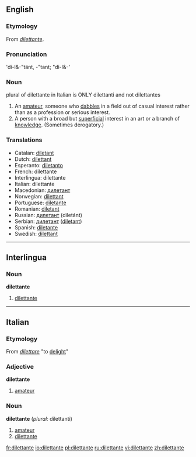 ==English==

===Etymology===
From {{It.}} ''[[#Italian|dilettante]]''.

===Pronunciation===
'di-l&-"tänt, -"tant; "di-l&-'

===Noun===
{{en-noun|pl2=dilettanti}}
plural of dilettante in Italian is ONLY dilettanti and not dilettantes

# An [[amateur]], someone who [[dabble]]s in a field out of casual interest rather than as a profession or serious interest. 
# A person with a broad but [[superficial]] interest in an art or a branch of [[knowledge]]. (Sometimes derogatory.)

===Translations===
{{rfc-trans}}
*Catalan: [[diletant]]
*Dutch: [[dilettant]]
*Esperanto: [[diletanto]]
*French: dilettante {{mf}}
*Interlingua: dilettante
*Italian: dilettante {{mf}}
*Macedonian: [[дилетант]] {{m}}
*Norwegian: [[dilettant]]
*Portuguese: [[diletante]] {{mf}}
*Romanian: [[diletant]] {{m}}
*Russian: [[дилетант]] (diletánt) {{m}}
*Serbian: [[дилетант]] ([[diletant]]) {{m}}
*Spanish: [[diletante]] {{mf}}
*Swedish: [[dilettant]] {{c}}

----

==Interlingua==
===Noun===
'''dilettante'''
#[[#English|dilettante]]

----

==Italian==
===Etymology===
From ''[[dilettare]]'' "to [[delight]]"

===Adjective===
'''dilettante'''
#[[amateur]]

===Noun===
'''dilettante''' {{mf}} (''plural:'' dilettanti)
# [[amateur]]
# [[#English|dilettante]]

[[fr:dilettante]]
[[io:dilettante]]
[[pl:dilettante]]
[[ru:dilettante]]
[[vi:dilettante]]
[[zh:dilettante]]